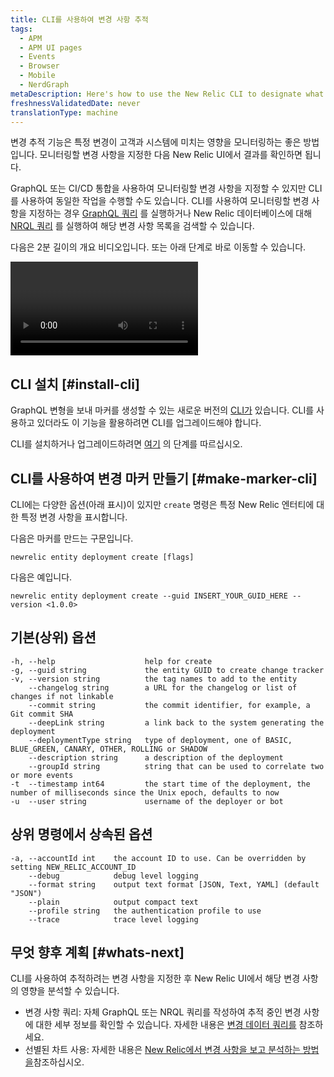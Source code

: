 ```yaml
---
title: CLI를 사용하여 변경 사항 추적
tags:
  - APM
  - APM UI pages
  - Events
  - Browser
  - Mobile
  - NerdGraph
metaDescription: Here's how to use the New Relic CLI to designate what you want to capture with change tracking.
freshnessValidatedDate: never
translationType: machine
---
```


변경 추적 기능은 특정 변경이 고객과 시스템에 미치는 영향을 모니터링하는 좋은 방법입니다. 모니터링할 변경 사항을 지정한 다음 New Relic UI에서 결과를 확인하면 됩니다.

GraphQL 또는 CI/CD 통합을 사용하여 모니터링할 변경 사항을 지정할 수 있지만 CLI를 사용하여 동일한 작업을 수행할 수도 있습니다. CLI를 사용하여 모니터링할 변경 사항을 지정하는 경우 [GraphQL 쿼리](#list-with-graphql) 를 실행하거나 New Relic 데이터베이스에 대해 [NRQL 쿼리](/docs/change-tracking/change-tracking-graphql#key-signals) 를 실행하여 해당 변경 사항 목록을 검색할 수 있습니다.

다음은 2분 길이의 개요 비디오입니다. 또는 아래 단계로 바로 이동할 수 있습니다.

<Video
  type="youtube"
  id="S0WuLnjCzes"
/>

## CLI 설치 [#install-cli]

GraphQL 변형을 보내 마커를 생성할 수 있는 새로운 버전의 [CLI가](/docs/new-relic-solutions/tutorials/new-relic-cli) 있습니다. CLI를 사용하고 있더라도 이 기능을 활용하려면 CLI를 업그레이드해야 합니다.

CLI를 설치하거나 업그레이드하려면 [여기](https://github.com/newrelic/newrelic-cli#installation--upgrades) 의 단계를 따르십시오.

## CLI를 사용하여 변경 마커 만들기 [#make-marker-cli]

CLI에는 다양한 옵션(아래 표시)이 있지만 `create` 명령은 특정 New Relic 엔터티에 대한 특정 변경 사항을 표시합니다.

다음은 마커를 만드는 구문입니다.

```
newrelic entity deployment create [flags]
```

다음은 예입니다.

```
newrelic entity deployment create --guid INSERT_YOUR_GUID_HERE --version <1.0.0>
```

## 기본(상위) 옵션

```
-h, --help                    help for create
-g, --guid string             the entity GUID to create change tracker
-v, --version string          the tag names to add to the entity
    --changelog string        a URL for the changelog or list of changes if not linkable
    --commit string           the commit identifier, for example, a Git commit SHA
    --deepLink string         a link back to the system generating the deployment
    --deploymentType string   type of deployment, one of BASIC, BLUE_GREEN, CANARY, OTHER, ROLLING or SHADOW
    --description string      a description of the deployment
    --groupId string          string that can be used to correlate two or more events
-t  --timestamp int64         the start time of the deployment, the number of milliseconds since the Unix epoch, defaults to now
-u  --user string             username of the deployer or bot
```

## 상위 명령에서 상속된 옵션

```
-a, --accountId int    the account ID to use. Can be overridden by setting NEW_RELIC_ACCOUNT_ID
    --debug            debug level logging
    --format string    output text format [JSON, Text, YAML] (default "JSON")
    --plain            output compact text
    --profile string   the authentication profile to use
    --trace            trace level logging
```

## 무엇 향후 계획 [#whats-next]

CLI를 사용하여 추적하려는 변경 사항을 지정한 후 New Relic UI에서 해당 변경 사항의 영향을 분석할 수 있습니다.

* 변경 사항 쿼리: 자체 GraphQL 또는 NRQL 쿼리를 작성하여 추적 중인 변경 사항에 대한 세부 정보를 확인할 수 있습니다. 자세한 내용은 [변경 데이터 쿼리를](/docs/change-tracking/change-tracking-view-analyze/#query-deployments) 참조하세요.
* 선별된 차트 사용: 자세한 내용은 [New Relic에서 변경 사항을 보고 분석하는 방법을](/docs/change-tracking/change-tracking-view-analyze)참조하십시오.